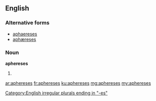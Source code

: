 ==English==

===Alternative forms===
* [[aphaereses]]
* [[aphæreses]]

===Noun===
'''aphereses''' {{p}}

# {{plural of|apheresis|lang=en}}

[[Category:English irregular plurals ending in "-es"]]

[[ar:aphereses]]
[[fr:aphereses]]
[[ku:aphereses]]
[[mg:aphereses]]
[[my:aphereses]]